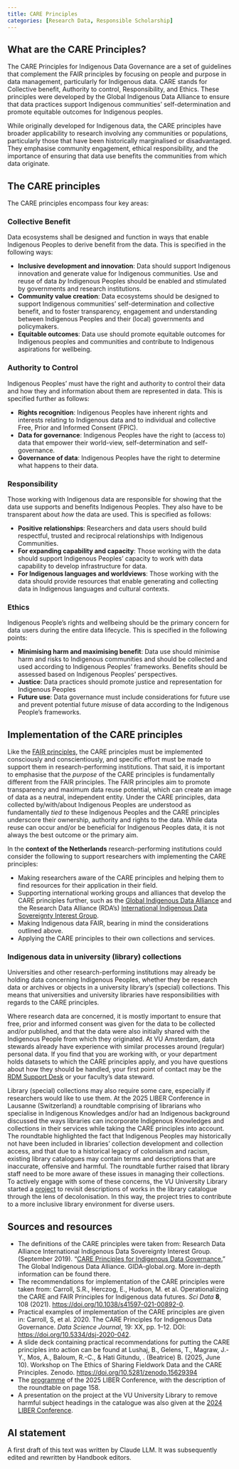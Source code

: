 ```yaml
---
title: CARE Principles
categories: [Research Data, Responsible Scholarship]
---
```


## What are the CARE Principles?

The CARE Principles for Indigenous Data Governance are a set of guidelines that complement the FAIR principles by focusing on people and purpose in data management, particularly for Indigenous data. CARE stands for Collective benefit, Authority to control, Responsibility, and Ethics. These principles were developed by the Global Indigenous Data Alliance to ensure that data practices support Indigenous communities' self-determination and promote equitable outcomes for Indigenous peoples.

While originally developed for Indigenous data, the CARE principles have broader applicability to research involving any communities or populations, particularly those that have been historically marginalised or disadvantaged. They emphasise community engagement, ethical responsibility, and the importance of ensuring that data use benefits the communities from which data originate.

## The CARE principles

The CARE principles encompass four key areas:

### Collective Benefit
Data ecosystems shall be designed and function in ways that enable Indigenous Peoples to derive benefit from the data. This is specified in the following ways:

- **Inclusive development and innovation**: Data should support Indigenous innovation and generate value for Indigenous communities. Use and reuse of data *by* Indigenous Peoples should be enabled and stimulated by governments and research institutions.
- **Community value creation**: Data ecosystems should be designed to support Indigenous communities' self-determination and collective benefit, and to foster transparency, engagement and understanding between Indigenous Peoples and their (local) governments and policymakers.
- **Equitable outcomes**: Data use should promote equitable outcomes for Indigenous peoples and communities and contribute to Indigenous aspirations for wellbeing.

### Authority to Control
Indigenous Peoples’ must have the right and authority to control their data and how they and information about them are represented in data. This is specified further as follows:

- **Rights recognition**: Indigenous Peoples have inherent rights and interests relating to Indigenous data and to individual and collective Free, Prior and Informed Consent (FPIC).
- **Data for governance**: Indigenous Peoples have the right to (access to) data that empower their world-view, self-determination and self-governance.
- **Governance of data**: Indigenous Peoples have the right to determine what happens to their data.

### Responsibility
Those working with Indigenous data are responsible for showing that the data use supports and benefits Indigenous Peoples. They also have to be transparent about *how* the data are used. This is specified as follows:

- **Positive relationships**: Researchers and data users should build respectful, trusted and reciprocal relationships with Indigenous Communities.
- **For expanding capability and capacity**: Those working with the data should support Indigenous Peoples' capacity to work with data capability to develop infrastructure for data.
- **For Indigenous languages and worldviews**: Those working with the data should provide resources that enable generating and collecting data in Indigenous languages and cultural contexts.

### Ethics
Indigenous People's rights and wellbeing should be the primary concern for data users during the entire data lifecycle. This is specified in the following points:

- **Minimising harm and maximising benefit**: Data use should minimise harm and risks to Indigenous communities and should be collected and used according to Indigenous Peoples' frameworks. Benefits should be assessed based on Indigenous Peoples' perspectives.
- **Justice**: Data practices should promote justice and representation for Indigenous Peoples
- **Future use**: Data governance must include considerations for future use and prevent potential future *mis*use of data according to the Indigenous People's frameworks.

## Implementation of the CARE principles

Like the [FAIR principles](../topics/fair-principles.qmd), the CARE principles must be implemented consciously and conscientiously, and specific effort must be made to support them in research-performing institutions. That said, it is important to emphasise that the *purpose* of the CARE principles is fundamentally different from the FAIR principles. The FAIR principles aim to promote transparency and maximum data reuse potential, which can create an image of data as a neutral, independent entity. Under the CARE principles, data collected by/with/about Indigenous Peoples are understood as fundamentally *tied to* these Indigenous Peoples and the CARE principles underscore their ownership, authority and rights to the data. While data reuse can occur and/or be beneficial for Indigenous Peoples data, it is not always the best outcome or the primary aim.

In the **context of the Netherlands** research-performing institutions could consider the following to support researchers with implementing the CARE principles:

- Making researchers aware of the CARE principles and helping them to find resources for their application in their field.
- Supporting international working groups and alliances that develop the CARE principles further, such as the [Global Indigenous Data Alliance](https://www.gida-global.org/) and the Research Data Alliance (RDA's) [International Indigenous Data Sovereignty Interest Group](https://www.rd-alliance.org/groups/international-indigenous-data-sovereignty-ig/activity/).
- Making Indigenous data FAIR, bearing in mind the considerations outlined above.
- Applying the CARE principles to their own collections and services.

### Indigenous data in university (library) collections

Universities and other research-performing institutions may already be holding data concerning Indigenous Peoples, whether they be research data or archives or objects in a university library's (special) collections. This means that universities and university libraries have responsibilities with regards to the CARE principles.

Where research data are concerned, it is mostly important to ensure that free, prior and informed consent was given for the data to be collected and/or published, and that the data were also initially shared with the Indigenous People from which they originated. At VU Amsterdam, data stewards already have experience with similar processes around (regular) personal data. If you find that you are working with, or your department holds datasets to which the CARE principles apply, and you have questions about how they should be handled, your first point of contact may be the [RDM Support Desk](mailto:rdm@vu.nl) or your faculty's data steward.

Library (special) collections may also require some care, especially if researchers would like to use them. At the 2025 LIBER Conference in Lausanne (Switzerland) a roundtable comprising of librarians who specialise in Indigenous Knowledges and/or had an Indigenous background discussed the ways libraries can incorporate Indigenous Knowledges and collections in their services while taking the CARE principles into account. The roundtable highlighted the fact that Indigenous Peoples may historically not have been included in libraries’ collection development and collection access, and that due to a historical legacy of colonialism and racism, existing library catalogues may contain terms and descriptions that are inaccurate, offensive and harmful. The roundtable further raised that library staff need to be more aware of these issues in managing their collections. 
To actively engage with some of these concerns, the VU University Library started a [project](https://vu.nl/en/about-vu/divisions/university-library/more-about/decolonization-and-a-more-inclusive-library) to revisit descriptions of works in the library catalogue through the lens of decolonisation. In this way, the project tries to contribute to a more inclusive library environment for diverse users.

## Sources and resources
- The definitions of the CARE principles were taken from: Research Data Alliance International Indigenous Data Sovereignty Interest Group. (September 2019). “[CARE Principles for Indigenous Data Governance.](https://static1.squarespace.com/static/5d3799de845604000199cd24/t/6397b363b502ff481fce6baf/1670886246948/CARE%2BPrinciples_One%2BPagers%2BFINAL_Oct_17_2019.pdf)” The Global Indigenous Data Alliance. GIDA-global.org. More in-depth information can be found there.
- The recommendations for implementation of the CARE principles were taken from: Carroll, S.R., Herczog, E., Hudson, M. et al. Operationalizing the CARE and FAIR Principles for Indigenous data futures. *Sci Data* **8**, 108 (2021). <https://doi.org/10.1038/s41597-021-00892-0>.
- Practical examples of implementation of the CARE principles are given in: Carroll, S, et al. 2020. The CARE Principles for Indigenous Data Governance. *Data Science Journal*, 19: XX, pp. 1–12. DOI: <https://doi.org/10.5334/dsj-2020-042>.
- A slide deck containing practical recommendations for putting the CARE principles into action can be found at Lushaj, B., Gelens, T., Magraw, J.-Y., Mos, A., Baloum, R.-C., & Hati Gitundu, . (Beatrice) B. (2025, June 10). Workshop on The Ethics of Sharing Fieldwork Data and the CARE Principles. Zenodo. <https://doi.org/10.5281/zenodo.15629394>
- The [programme](https://liberconference.eu/wp-content/uploads/2025/07/20250626_LIBER25_Programme_A5-1.pdf) of the 2025 LIBER Conference, with the description of the roundtable on page 158.
- A presentation on the project at the VU University Library to remove harmful subject headings in the catalogue was also given at the [2024 LIBER Conference](https://wayback.archive-it.org/12503/20240726030505/https://liberconference.eu/programme/parallel-session-5/).

## AI statement
A first draft of this text was written by Claude LLM. It was subsequently edited and rewritten by Handbook editors.

